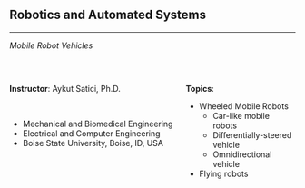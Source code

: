 ## Robotics and Automated Systems {.center .smaller}
<!-- ###################################################################### -->

<hr>

*Mobile Robot Vehicles*

<br/>

:::: {.columns}

::: {.column width="60%"}

__Instructor__: Aykut Satici, Ph.D. <br>

&nbsp;

* Mechanical and Biomedical Engineering <br>
* Electrical and Computer Engineering <br>
* Boise State University, Boise, ID, USA

:::

::: {.column width="40%"}

__Topics__: <br>

* Wheeled Mobile Robots
  * Car-like mobile robots
  * Differentially-steered vehicle
  * Omnidirectional vehicle
* Flying robots

:::

::::
